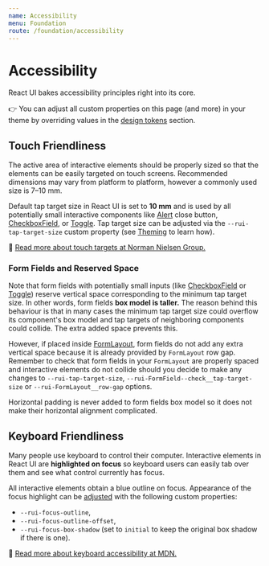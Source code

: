 ```yaml
---
name: Accessibility
menu: Foundation
route: /foundation/accessibility
---
```


# Accessibility

React UI bakes accessibility principles right into its core.

👉 You can adjust all custom properties on this page (and more) in your theme by
overriding values in the
[design tokens](/customize/theming/overview#design-tokens) section.

## Touch Friendliness

The active area of interactive elements should be properly sized so that the
elements can be easily targeted on touch screens. Recommended dimensions may
vary from platform to platform, however a commonly used size is 7–10 mm.

Default tap target size in React UI is set to **10 mm** and is used by all
potentially small interactive components like [Alert](/components/alert)
close button, [CheckboxField](/components/checkbox-field), or
[Toggle](/components/toggle). Tap target size can be adjusted via the
`--rui-tap-target-size` custom property (see
[Theming](/customize/theming/overview) to learn how).

📖 [Read more about touch targets at Norman Nielsen Group.][nn-group]

### Form Fields and Reserved Space

Note that form fields with potentially small inputs (like
[CheckboxField](/components/checkbox-field) or
[Toggle](/components/toggle)) reserve vertical space corresponding to the
minimum tap target size. In other words, form fields **box model is taller.**
The reason behind this behaviour is that in many cases the minimum tap target
size could overflow its component's box model and tap targets of neighboring
components could collide. The extra added space prevents this.

However, if placed inside [FormLayout](/components/form-layout), form
fields do not add any extra vertical space because it is already provided by
`FormLayout` row gap. Remember to check that form fields in your `FormLayout`
are properly spaced and interactive elements do not collide should you decide to
make any changes to `--rui-tap-target-size`,
`--rui-FormField--check__tap-target-size` or `--rui-FormLayout__row-gap` options.

Horizontal padding is never added to form fields box model so it does not make
their horizontal alignment complicated.

## Keyboard Friendliness

Many people use keyboard to control their computer. Interactive elements in
React UI are **highlighted on focus** so keyboard users can easily tab over
them and see what control currently has focus.

All interactive elements obtain a blue outline on focus. Appearance of the focus
highlight can be [adjusted](/customize/theming/overview) with the following
custom properties:

- `--rui-focus-outline`,
- `--rui-focus-outline-offset`,
- `--rui-focus-box-shadow` (set to `initial` to keep the original box shadow
  if there is one).

📖 [Read more about keyboard accessibility at MDN.][mdn-keyboard]

[nn-group]: https://www.nngroup.com/articles/touch-target-size/
[mdn-keyboard]: https://developer.mozilla.org/en-US/docs/Web/Accessibility/Understanding_WCAG/Keyboard
